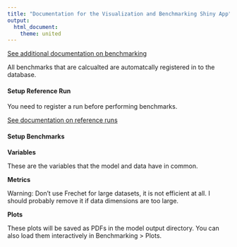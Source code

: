 ```yaml
---
title: "Documentation for the Visualization and Benchmarking Shiny App"
output: 
  html_document:
    theme: united
---
```


[See additional documentation on benchmarking](https://pecanproject.github.io/pecan-documentation/develop/settings-configured-analyses.html#Benchmarking)


All benchmarks that are calcualted are automatcally registered in to the database.

#### Setup Reference Run

You need to register a run before performing benchmarks. 

[See documentation on reference runs](https://pecanproject.github.io/pecan-documentation/develop/reference-runs.html)

#### Setup Benchmarks

**Variables**

These are the variables that the model and data have in common.

**Metrics**

Warning: Don't use Frechet for large datasets, it is not efficient at all. I should probably remove it if data dimensions are too large.

**Plots**

These plots will be saved as PDFs in the model output directory. You can also load them interactively in Benchmarking > Plots. 



